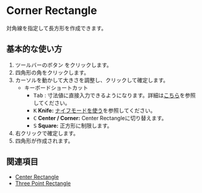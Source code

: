
# Corner Rectangle

<Reference shortcut='' command='Corner Rectangle' button='ツールバー'  buttonIcon='button-corner-rectangle'/>

対角線を指定して長方形を作成できます。

## 基本的な使い方

1. ツールバーのボタン <ButtonIcon type="button-corner-rectangle" /> をクリックします。
2. 四角形の角をクリックします。
3. カーソルを動かして大きさを調整し、クリックして確定します。
   - <Kst>キーボードショートカット</Kst>
      - <kbd>Tab</kbd> : 寸法値に直接入力できるようになります。詳細は[こちら](/tool/sketching-essentials#specify-dimensions-numerically)を参照してください。 
      - <kbd>K</kbd> **Knife:** [ナイフモードを使う](/tool/sketching-essentials#use-knife-mode)を参照してください。
      - <kbd>C</kbd> **Center / Corner:** Center Rectangleに切り替えます。
      - <kbd>S</kbd> **Square:** 正方形に制限します。
4. 右クリックで確定します。
5. 四角形が作成されます。

<VideoPlayer fileName="corner-rectangle"/>

## 関連項目

- [Center Rectangle](center-rectangle)
- [Three Point Rectangle](three-point-rectangle)



